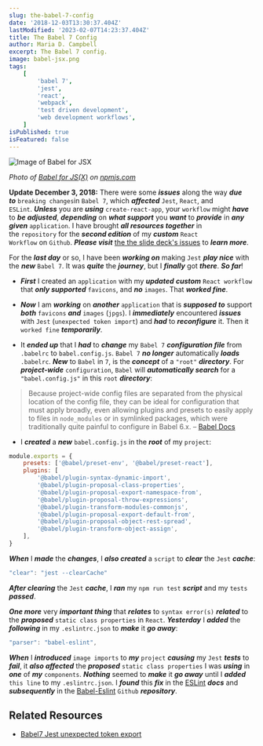 ```yaml
---
slug: the-babel-7-config
date: '2018-12-03T13:30:37.404Z'
lastModified: '2023-02-07T14:23:37.404Z'
title: The Babel 7 Config
author: Maria D. Campbell
excerpt: The Babel 7 config.
image: babel-jsx.png
tags:
    [
        'babel 7',
        'jest',
        'react',
        'webpack',
        'test driven development',
        'web development workflows',
    ]
isPublished: true
isFeatured: false
---
```


![Image of Babel for JSX](babel-jsx.png)

_Photo of
[Babel for JS(X)](https://www.npmjs.com/package/babel-jsx-pragma-module-auto-import)
on
[npmjs.com](https://www.npmjs.com/package/babel-jsx-pragma-module-auto-import)_

**Update December 3, 2018:** There were some **_issues_** along the way **_due
to_** `breaking changes`in `Babel 7`, which **_affected_** `Jest`, `React`, and
`ESLint`. **_Unless_** you are **_using_** `create-react-app`, your `workflow`
might **_have_** to **_be adjusted_**, **_depending_** on **_what support_** you
**_want_** to **_provide_** in **_any given_** `application`. I have
brought **_all resources together_** in the `repository` for the **_second
edition_** of my **_custom_** `React Workflow` on `Github`. **_Please
visit_** [the the slide deck's issues](https://github.com/interglobalmedia/react-workflow-updated-2018/issues/1) to
**_learn more_**.

For the **_last day_** or so, I have been **_working on_** making `Jest` **_play
nice_** with the **_new_** `Babel 7`. It was **_quite_** the **_journey_**, but
I **_finally_** got **_there_**. **_So far_**!

-   **_First_** I created an `application` with my **_updated_** **_custom_**
    `React workflow` that **_only supported_** `favicons`, and **_no_**
    `images`. That **_worked fine_**.

-   **_Now_** I am **_working_** on **_another_** `application` that is
    **_supposed to_** support **_both_** `favicons` **_and_** `images` (`jpgs`).
    I **_immediately_** encountered **_issues_** with `Jest`
    (`unexpected token import`) and **_had_** to **_reconfigure_** it. Then it
    `worked fine` **_temporarily_**.

-   It **_ended up_** that I **_had_** to **_change_** my `Babel 7`
    **_configuration file_** from `.babelrc` to `babel.config.js`. `Babel 7`
    **_no longer_** automatically **_loads_** `.babelrc`. **_New_** to `Babel`
    in `7`, is the **_concept_** of a `"root"` **_directory_**. For
    **_project-wide_** `configuration`, `Babel` will **_automatically search_**
    for a `"babel.config.js"` in this `root` **_directory_**:

> Because project-wide config files are separated from the physical location of
> the config file, they can be ideal for configuration that must apply broadly,
> even allowing plugins and presets to easily apply to files in `node_modules`
> or in symlinked packages, which were traditionally quite painful to configure
> in Babel 6.x. –
> [Babel Docs](https://babeljs.io/docs/en/next/config-files#project-wide-configuration)

-   I **_created_** a **_new_** `babel.config.js` in the **_root_** of my
    `project`:

```js
module.exports = {
	presets: ['@babel/preset-env', '@babel/preset-react'],
	plugins: [
		'@babel/plugin-syntax-dynamic-import',
		'@babel/plugin-proposal-class-properties',
		'@babel/plugin-proposal-export-namespace-from',
		'@babel/plugin-proposal-throw-expressions',
		'@babel/plugin-transform-modules-commonjs',
		'@babel/plugin-proposal-export-default-from',
		'@babel/plugin-proposal-object-rest-spread',
		'@babel/plugin-transform-object-assign',
	],
}
```

**_When_** I **_made_** the **_changes_**, I **_also created_** a `script` to
**_clear_** the `Jest` **_cache_**:

```js
"clear": "jest --clearCache"
```

**_After clearing_** the `Jest` **_cache_**, I **_ran_** my `npm run test`
**_script_** and my `tests` **_passed_**.

**_One more_** very **_important thing_** that **_relates_** to
`syntax error(s)` **_related_** to the **_proposed_** `static class properties`
in `React`. **_Yesterday_** I **_added_** the **_following_** in my
`.eslintrc.json` to **_make_** it **_go away_**:

```js
"parser": "babel-eslint",
```

**_When_** I **_introduced_** `image imports` to **_my_** `project`
**_causing_** my `Jest` **_tests_** to **_fail_**, it **_also affected_** the
**_proposed_** `static class properties` I was **_using_** in **_one_** of
**_my_** `components`. **_Nothing_** seemed to **_make_** it **_go away_** until
I **_added_** `this line` to my `.eslintrc.json`. I **_found_** this **_fix_**
in the [ESLint](https://eslint.org/docs/user-guide/configuring) **_docs_** and
**_subsequently_** in the [Babel-Eslint](https://github.com/babel/babel-eslint)
`Github` **_repository_**.

## Related Resources

-   [Babel7 Jest unexpected token export](https://stackoverflow.com/questions/52387820/babel7-jest-unexpected-token-export)
